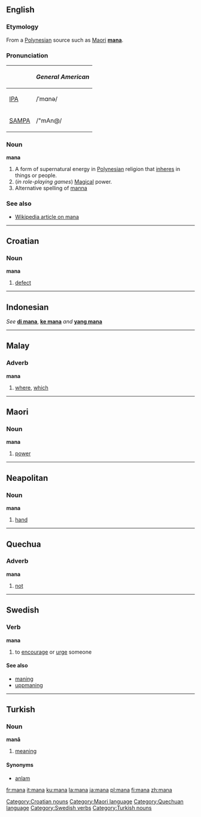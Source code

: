 {{see4|MANA|maná|maña|måna}}
==English==
===Etymology===
From a [[Polynesian]] source such as [[Maori]] '''[[mana]]'''.

===Pronunciation===
{| border=1 cellpadding=5
! !! ''General American''
|-
| [[w:IPA|IPA]] || /ˈmɑnə/
|-
| [[w:SAMPA|SAMPA]] || /"mAn@/
|}

===Noun===
'''mana'''

#A form of supernatural energy in [[Polynesian]] religion that [[inhere]]s in things or people.
#(''in role-playing games'') [[Magical]] power.
#Alternative spelling of [[manna]]

===See also===
*[[w:Mana|Wikipedia article on mana]]

----

==Croatian==
===Noun===
'''mana'''

# [[defect]]

[[Category:Croatian nouns]]

----

==Indonesian==
''See'' '''[[di mana]]''', '''[[ke mana]]''' ''and'' '''[[yang mana]]'''


----

==Malay==
===Adverb===
'''mana'''

#[[where]], [[which]]


----

==Maori==
===Noun===
'''mana'''

# [[power]]

[[Category:Maori language]]


----

==Neapolitan==
===Noun===
'''mana''' {{f}}

#[[hand]]


----

==Quechua==
===Adverb===
'''mana'''

#[[not]]

[[Category:Quechuan language]]


----

==Swedish==
{{sv-verb|mana|manar|manade|manat|mana|manande|manad}}
===Verb===
'''mana'''

#to [[encourage]] or [[urge]] someone

[[Category:Swedish verbs]]

====See also====
*[[maning]]
*[[uppmaning]]


----

==Turkish==
===Noun===
'''manâ'''

# [[meaning]]

====Synonyms====
*[[anlam]]

[[Category:Turkish nouns]]

[[fr:mana]]
[[it:mana]]
[[ku:mana]]
[[la:mana]]
[[ja:mana]]
[[pl:mana]]
[[fi:mana]]
[[zh:mana]]